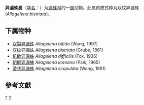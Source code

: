 {{Automatic taxobox
| taxon = Allagelena
| authority = Zhang, Zhu & Song, 2006
| image = Trichterspinne Allagelena gracilens 1198.jpg
| image_caption = ''[[Allagelena_gracilens|Allagelena gracilens]]''
| type species = 双纹异漏蛛<br>''Allagelena bistriata''
| type species authority = Grube, 1861
}}
'''异漏蛛属'''（[[学名|学名]]：{{lang|la|''Allagelena''}}）为[[漏蛛科|漏蛛科]]的一[[属|属]]动物。此属的模式种为双纹异漏蛛(''Allagelena bistriata'')。

==下属物种==
* [[双裂异漏蛛|双裂异漏蛛]] ''Allagelena bifida'' (Wang, 1997)
* [[双纹异漏蛛|双纹异漏蛛]] ''Allagelena bistriata'' (Grube, 1861)
* [[机敏异漏蛛|机敏异漏蛛]] ''Allagelena difficilis'' (Fox, 1936)
* [[朝鲜异漏蛛|朝鲜异漏蛛]] ''Allagelena koreana'' (Paik, 1965)
* [[帚状异漏蛛|帚状异漏蛛]] ''Allagelena scopulata'' (Wang, 1991)

==參考文獻==
{{reflist}}

{{taxonbar}}

[[Category:_异漏蛛属|*]]
[[Category:_2006年描述的分类群|Y]]